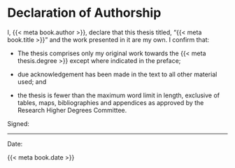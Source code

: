 # Declaration of Authorship

I, {{< meta book.author >}}, declare that this thesis titled, "{{< meta book.title >}}" and the work presented in it are my own. I confirm that:

* The thesis comprises only my original work towards the {{< meta thesis.degree >}} except where indicated in the preface;

* due acknowledgement has been made in the text to all other material used; and

* the thesis is fewer than the maximum word limit in length, exclusive of tables, maps, bibliographies and appendices as approved by the Research Higher Degrees Committee.

Signed:

---

Date:

{{< meta book.date >}}

